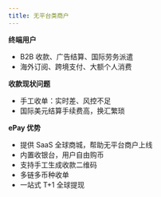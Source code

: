 ```yaml
---
title: 无平台类商户
---
```


**终端用户**
- B2B 收款、广告结算、国际劳务派遣
- 海外订阅、跨境支付、大额个人消费

**收款现状问题**
- 手工收单：实时差、风控不足
- 国际美元结算手续费高，换汇繁琐

**ePay 优势**
- 提供 SaaS 全球商城，帮助无平台商户上线
- 内置收银台，用户自由购币
- 支持手工生成收款二维码
- 多链多币种收单
- 一站式 T+1 全球提现
